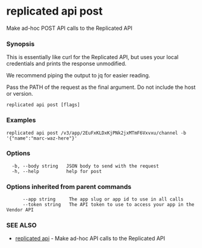 # replicated api post

Make ad-hoc POST API calls to the Replicated API

### Synopsis

This is essentially like curl for the Replicated API, but
uses your local credentials and prints the response unmodified.

We recommend piping the output to jq for easier reading.

Pass the PATH of the request as the final argument. Do not include the host or version.

```
replicated api post [flags]
```

### Examples

```
replicated api post /v3/app/2EuFxKLDxKjPNk2jxMTmF6Vxvxu/channel -b '{"name":"marc-waz-here"}'
```

### Options

```
  -b, --body string   JSON body to send with the request
  -h, --help          help for post
```

### Options inherited from parent commands

```
      --app string     The app slug or app id to use in all calls
      --token string   The API token to use to access your app in the Vendor API
```

### SEE ALSO

* [replicated api](replicated-cli-api)	 - Make ad-hoc API calls to the Replicated API

